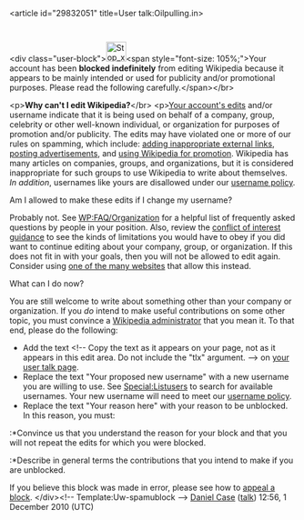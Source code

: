 <article id="29832051" title=User talk:Oilpulling.in>
	<talkpage id="29832051" title="User talk:Oilpulling.in">
&lt;div class=&quot;user-block&quot;&gt;[[Image:Stop_x_nuvola.svg|left|35px|alt=|link=]]&lt;span style=&quot;font-size: 105%;&quot;&gt;Your account has been '''blocked indefinitely''' from editing Wikipedia because it appears to be mainly intended or used for publicity and/or promotional purposes. Please read the following carefully.&lt;/span&gt;&lt;/br&gt;

&lt;p&gt;'''Why can't I edit Wikipedia?'''&lt;/br&gt;
&lt;p&gt;[[Special:MyContributions|Your account's edits]] and/or username indicate that it is being used on behalf of a company, group, celebrity or other well-known individual, or organization for purposes of promotion and/or publicity. The edits may have violated one or more of our rules on spamming, which include: [[WP:LINKSPAM|adding inappropriate external links]], [[WP:SPAM|posting advertisements]], and [[WP:PROMOTION|using Wikipedia for promotion]]. Wikipedia has many articles on companies, groups, and organizations, but it is considered inappropriate for such groups to use Wikipedia to write about themselves. ''In addition'', usernames like yours are disallowed under our [[WP:ORGNAME|username policy]].

;Am I allowed to make these edits if I change my username?
Probably not.  See [[WP:FAQ/Organization]] for a helpful list of frequently asked questions by people in your position. Also, review the [[WP:COI|conflict of interest guidance]] to see the kinds of limitations you would have to obey if you did want to continue editing about your company, group, or organization. If this does not fit in with your goals, then you will not be allowed to edit again. Consider using [[WP:OUT|one of the many websites]] that allow this instead.

;What can I do now?
You are still welcome to write about something other than your company or organization. If you ''do'' intend to make useful contributions on some other topic, you must convince a [[WP:ADMIN|Wikipedia administrator]] that you mean it. To that end, please do the following:

*Add the text &lt;!-- Copy the text as it appears on your page, not as it appears in this edit area. Do not include the &quot;tlx&quot; argument. --&gt;{{tlx|unblock-spamun|Your proposed new username|Your reason here}} on [[Special:MyTalk|your user talk page]].
*Replace the text &quot;Your proposed new username&quot; with a new username you are willing to use. See [[Special:Listusers]] to search for available usernames. Your new username will need to meet our [[WP:U|username policy]].
*Replace the text &quot;Your reason here&quot; with your reason to be unblocked. In this reason, you must:
:*Convince us that you understand the reason for your block and that you will not repeat the edits for which you were blocked.
:*Describe in general terms the contributions that you intend to make if you are unblocked.

If you believe this block was made in error, please see how to [[WP:AAB|appeal a block]]. &lt;/div&gt;[[Category:Wikipedians who are indefinitely blocked for promotional user names|{{PAGENAME}}]]{{z17}}&lt;!-- Template:Uw-spamublock --&gt; [[User:Daniel Case|Daniel Case]] ([[User talk:Daniel Case|talk]]) 12:56, 1 December 2010 (UTC)
	</talkpage>
</article>